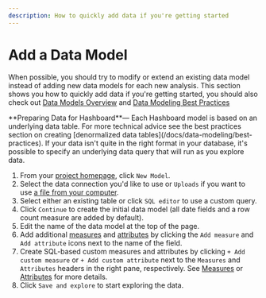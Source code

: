 ```yaml
---
description: How to quickly add data if you're getting started
---
```



# Add a Data Model

When possible, you should try to modify or extend an existing data model instead of adding new data models for each new analysis. This section shows you how to quickly add data if you're getting started, you should also check out [Data Models Overview](/docs/data-modeling) and [Data Modeling Best Practices](/docs/best-practices)

<Callout type="info">
  **Preparing Data for Hashboard**— Each Hashboard model is based on an
  underlying data table. For more technical advice see the best practices
  section on creating [denormalized data
  tables](/docs/data-modeling/best-practices). If your data isn't quite in the
  right format in your database, it's possible to specify an underlying data
  query that will run as you explore data.
</Callout>

1. From your [project homepage](https://hashboard.com/app/), click `New Model`.
2. Select the data connection you'd like to use or `Uploads` if you want to use [a file from your computer](/docs/data-modeling/query-data-files).
3. Select either an existing table or click `SQL editor` to use a custom query.
4. Click `Continue` to create the initial data model (all date fields and a row count measure are added by default).
5. Edit the name of the data model at the top of the page.
6. Add additional [measures](/docs/data-modeling/measures) and [attributes](/docs/data-modeling/attributes) by clicking the `Add measure` and `Add attribute` icons next to the name of the field.
7. Create SQL-based custom measures and attributes by clicking `+ Add custom measure` or `+ Add custom attribute` next to the `Measures` and `Attributes` headers in the right pane, respectively. See [Measures](/docs/data-modeling/measures) or [Attributes](/docs/data-modeling/attributes) for more details.
8. Click `Save and explore` to start exploring the data.
